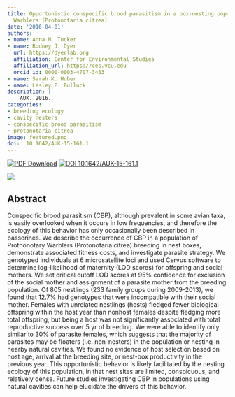 ```yaml
---
title: Opportunistic conspecific brood parasitism in a box-nesting population of Prothonotary
  Warblers (Protonotaria citrea)
date: '2016-04-01'
authors:
- name: Anna M. Tucker
- name: Rodney J. Dyer
  url: https://dyerlab.org
  affiliation: Center for Environmental Studies
  affiliation_url: https://ces.vcu.edu
  orcid_id: 0000-0003-4707-3453
- name: Sarah K. Huber
- name: Lesley P. Bulluck
description: |
    AUK. 2016.  
categories: 
- breeding ecology
- cavity nesters
- conspecific brood parasitism
- protonotaria citrea
image: featured.png
doi:  10.1642/AUK-15-161.1
---
```


 [![PDF Download](https://img.shields.io/badge/PDF-21B02C.svg)](https://drive.google.com/open?id=0B0T81CzLjtfPR3BiR25JeFJHeG8) [![ DOI 10.1642/AUK-15-161.1](https://img.shields.io/badge/DOI-474747.svg)](https://doi.org/10.1642/AUK-15-161.1)

![]( featured.png )

## Abstract

Conspecific brood parasitism (CBP), although prevalent in some avian taxa, is easily overlooked when it occurs in low frequencies, and therefore the ecology of this behavior has only occasionally been described in passerines. We describe the occurrence of CBP in a population of Prothonotary Warblers (Protonotaria citrea) breeding in nest boxes, demonstrate associated fitness costs, and investigate parasite strategy. We genotyped individuals at 6 microsatellite loci and used Cervus software to determine log-likelihood of maternity (LOD scores) for offspring and social mothers. We set critical cutoff LOD scores at 95% confidence for exclusion of the social mother and assignment of a parasite mother from the breeding population. Of 805 nestlings (233 family groups during 2009-2013), we found that 12.7% had genotypes that were incompatible with their social mother. Females with unrelated nestlings (hosts) fledged fewer biological offspring within the host year than nonhost females despite fledging more total offspring, but being a host was not significantly associated with total reproductive success over 5 yr of breeding. We were able to identify only similar to 30% of parasite females, which suggests that the majority of parasites may be floaters (i.e. non-nesters) in the population or nesting in nearby natural cavities. We found no evidence of host selection based on host age, arrival at the breeding site, or nest-box productivity in the previous year. This opportunistic behavior is likely facilitated by the nesting ecology of this population, in that nest sites are limited, conspicuous, and relatively dense. Future studies investigating CBP in populations using natural cavities can help elucidate the drivers of this behavior.
